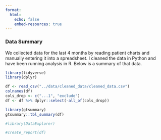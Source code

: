 ```yaml
---
format:
  html:
    echo: false
    embed-resources: true
---
```


### Data Summary 

We collected data for the last 4 months by reading patient charts and manually entering it into a spreadsheet. I cleaned the data in Python and have been running analysis in R. Below is a summary of that data.

```r
library(tidyverse)
library(dplyr)

df <- read_csv("../data/cleaned_data/cleaned_data.csv")
colnames(df)
cols_drop <- c("...1", "exclude")
df <- df %>% dplyr::select(-all_of(cols_drop))
```

```r
library(gtsummary)
gtsummary::tbl_summary(df)
```


```r
#library(DataExplorer)

#create_report(df)
```